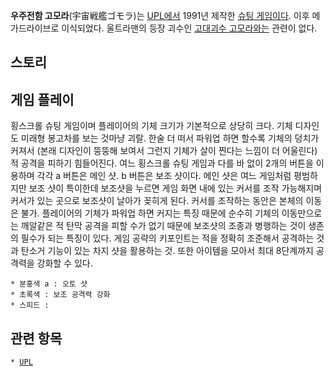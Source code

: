 '''우주전함 고모라'''(宇宙戦艦ゴモラ)는 [[UPL]]에서 1991년 제작한 [[슈팅 게임]]이다. 이후 메가드라이브로 이식되었다.
울트라맨의 등장 괴수인 [[고대괴수 고모라]]와는 관련이 없다.

== 스토리 ==

== 게임 플레이 ==

횡스크롤 슈팅 게임이며 플레이어의 기체 크기가 기본적으로 상당히 크다. 기체 디자인도 미래형 봉고차를 보는 것마냥 괴랄. 한술 더 떠서 파워업 하면 할수록 기체의 덩치가 커져서 (본래 디자인이 뚱뚱해 보여서 그런지 기체가 살이 찐다는 느낌이 더 어울린다) 적 공격을 피하기 힘들어진다. 여느 횡스크롤 슈팅 게임과 다를 바 없이 2개의 버튼을 이용하며 각각 a 버튼은 메인 샷. b 버튼은 보조 샷이다. 메인 샷은 여느 게임처럼 평범하지만 보조 샷이 특이한데 보조샷을 누르면 게임 화면 내에 있는 커서를 조작 가능해지며 커서가 있는 곳으로 보조샷이 날아가 꽂히게 된다. 커서를 조작하는 동안은 본체의 이동은 불가. 플레이어의 기체가 파워업 하면 커지는 특징 때문에 순수히 기체의 이동만으로는 깨알같은 적 탄막 공격을 피할 수가 없기 때문에 보조샷의 조종과 병행하는 것이 생존의 필수가 되는 특징이 있다. 게임 공략의 키포인트는 적을 정확히 조준해서 공격하는 것과 탄소거 기능이 있는 차지 샷을 활용하는 것. 또한 아이템을 모아서 최대 8단계까지 공격력을 강화할 수 있다. 

 * 분홍색 a : 오토 샷
 * 초록색 : 보조 공격력 강화
 * 스피드 :

== 관련 항목 ==

 * [[UPL]]
